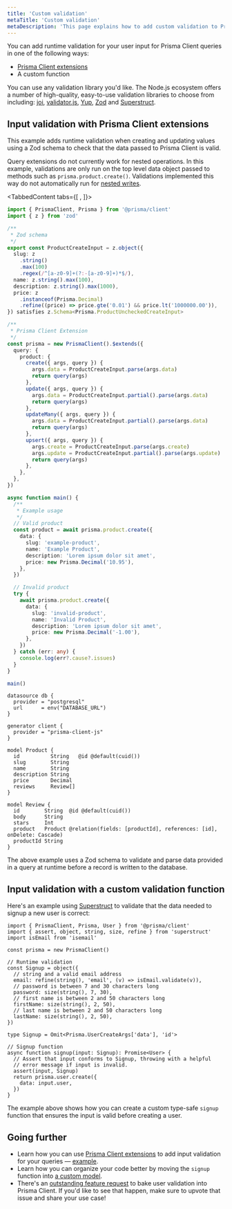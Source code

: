 ```yaml
---
title: 'Custom validation'
metaTitle: 'Custom validation'
metaDescription: 'This page explains how to add custom validation to Prisma Client'
---
```


<TopBlock>

You can add runtime validation for your user input for Prisma Client queries in one of the following ways:

- [Prisma Client extensions](/orm/prisma-client/client-extensions)
- A custom function

You can use any validation library you'd like. The Node.js ecosystem offers a number of high-quality, easy-to-use validation libraries to choose from including: [joi](https://github.com/sideway/joi), [validator.js](https://github.com/validatorjs/validator.js), [Yup](https://github.com/jquense/yup), [Zod](https://github.com/colinhacks/zod) and [Superstruct](https://github.com/ianstormtaylor/superstruct).

</TopBlock>

## Input validation with Prisma Client extensions

This example adds runtime validation when creating and updating values using a Zod schema to check that the data passed to Prisma Client is valid.

<Admonition type="warning">

Query extensions do not currently work for nested operations. In this example, validations are only run on the top level data object passed to methods such as `prisma.product.create()`. Validations implemented this way do not automatically run for [nested writes](/orm/prisma-client/queries/relation-queries#nested-writes).

</Admonition>

<TabbedContent tabs={[ <FileWithIcon text="Prisma Client extension" icon="file"/>, <FileWithIcon text="Prisma schema" icon="file"/>]}>

<tab>

```ts copy
import { PrismaClient, Prisma } from '@prisma/client'
import { z } from 'zod'

/**
 * Zod schema
 */
export const ProductCreateInput = z.object({
  slug: z
    .string()
    .max(100)
    .regex(/^[a-z0-9]+(?:-[a-z0-9]+)*$/),
  name: z.string().max(100),
  description: z.string().max(1000),
  price: z
    .instanceof(Prisma.Decimal)
    .refine((price) => price.gte('0.01') && price.lt('1000000.00')),
}) satisfies z.Schema<Prisma.ProductUncheckedCreateInput>

/**
 * Prisma Client Extension
 */
const prisma = new PrismaClient().$extends({
  query: {
    product: {
      create({ args, query }) {
        args.data = ProductCreateInput.parse(args.data)
        return query(args)
      },
      update({ args, query }) {
        args.data = ProductCreateInput.partial().parse(args.data)
        return query(args)
      },
      updateMany({ args, query }) {
        args.data = ProductCreateInput.partial().parse(args.data)
        return query(args)
      },
      upsert({ args, query }) {
        args.create = ProductCreateInput.parse(args.create)
        args.update = ProductCreateInput.partial().parse(args.update)
        return query(args)
      },
    },
  },
})

async function main() {
  /**
   * Example usage
   */
  // Valid product
  const product = await prisma.product.create({
    data: {
      slug: 'example-product',
      name: 'Example Product',
      description: 'Lorem ipsum dolor sit amet',
      price: new Prisma.Decimal('10.95'),
    },
  })

  // Invalid product
  try {
    await prisma.product.create({
      data: {
        slug: 'invalid-product',
        name: 'Invalid Product',
        description: 'Lorem ipsum dolor sit amet',
        price: new Prisma.Decimal('-1.00'),
      },
    })
  } catch (err: any) {
    console.log(err?.cause?.issues)
  }
}

main()
```

</tab>

<tab>

```prisma copy
datasource db {
  provider = "postgresql"
  url      = env("DATABASE_URL")
}

generator client {
  provider = "prisma-client-js"
}

model Product {
  id          String   @id @default(cuid())
  slug        String
  name        String
  description String
  price       Decimal
  reviews     Review[]
}

model Review {
  id        String  @id @default(cuid())
  body      String
  stars     Int
  product   Product @relation(fields: [productId], references: [id], onDelete: Cascade)
  productId String
}
```

</tab>

</TabbedContent>

The above example uses a Zod schema to validate and parse data provided in a query at runtime before a record is written to the database.

## Input validation with a custom validation function

Here's an example using [Superstruct](https://github.com/ianstormtaylor/superstruct) to validate that the data needed to signup a new user is correct:

```tsx
import { PrismaClient, Prisma, User } from '@prisma/client'
import { assert, object, string, size, refine } from 'superstruct'
import isEmail from 'isemail'

const prisma = new PrismaClient()

// Runtime validation
const Signup = object({
  // string and a valid email address
  email: refine(string(), 'email', (v) => isEmail.validate(v)),
  // password is between 7 and 30 characters long
  password: size(string(), 7, 30),
  // first name is between 2 and 50 characters long
  firstName: size(string(), 2, 50),
  // last name is between 2 and 50 characters long
  lastName: size(string(), 2, 50),
})

type Signup = Omit<Prisma.UserCreateArgs['data'], 'id'>

// Signup function
async function signup(input: Signup): Promise<User> {
  // Assert that input conforms to Signup, throwing with a helpful
  // error message if input is invalid.
  assert(input, Signup)
  return prisma.user.create({
    data: input.user,
  })
}
```

The example above shows how you can create a custom type-safe `signup` function that ensures the input is valid before creating a user.

## Going further

- Learn how you can use [Prisma Client extensions](/orm/prisma-client/client-extensions) to add input validation for your queries — [example](https://github.com/prisma/prisma-client-extensions/tree/main/input-validation).
- Learn how you can organize your code better by moving the `signup` function into [a custom model](/orm/prisma-client/queries/custom-models).
- There's an [outstanding feature request](https://github.com/prisma/prisma/issues/3528) to bake user validation into Prisma Client. If you'd like to see that happen, make sure to upvote that issue and share your use case!
